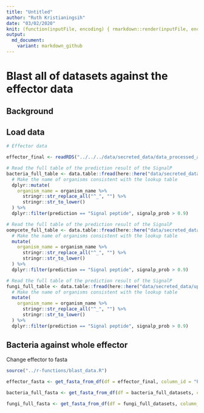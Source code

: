 ```yaml
---
title: "Untitled"
author: "Ruth Kristianingsih"
date: "03/02/2020"
knit: (function(inputFile, encoding) { rmarkdown::render(inputFile, encoding = encoding, output_dir = here::here("reports", stringr::str_remove(getwd(), here::here("scripts/r-scripts/")))) })
output:
  md_document:
    variant: markdown_github
---
```



# Blast all of datasets against the effector data

## Background

## Load data

```r
# Effector data

effector_final <- readRDS("../../../data/secreted_data/data_processed_after_signalp/effector_final_after_blast.RDS")
```

```r
# Read the full table of the prediction result of the SignalP
bacteria_full_table <- data.table::fread(here::here("data/secreted_data/updated_signalp_results", "bacteria_full_table.csv")) %>%
  # Make the name of organisms consistent with the lookup table
  dplyr::mutate(
    organism_name = organism_name %>%
      stringr::str_replace_all("^_", "") %>%
      stringr::str_to_lower()
  ) %>%
  dplyr::filter(prediction == "Signal peptide", signalp_prob > 0.9)
```

```r
# Read the full table of the prediction result of the SignalP
oomycete_full_table <- data.table::fread(here::here("data/secreted_data/updated_signalp_results", "protists_full_table.csv")) %>%
  # Make the name of organisms consistent with the lookup table
  mutate(
    organism_name = organism_name %>%
      stringr::str_replace_all("^_", "") %>%
      stringr::str_to_lower()
  ) %>%
  dplyr::filter(prediction == "Signal peptide", signalp_prob > 0.9)
```

```r
# Read the full table of the prediction result of the SignalP
fungi_full_table <- data.table::fread(here::here("data/secreted_data/updated_signalp_results", "fungi_full_table.csv")) %>%
  # Make the name of organisms consistent with the lookup table
  mutate(
    organism_name = organism_name %>%
      stringr::str_replace_all("^_", "") %>%
      stringr::str_to_lower()
  ) %>%
  dplyr::filter(prediction == "Signal peptide", signalp_prob > 0.9)
```

## Bacteria against whole effector 

Change effector to fasta

```r
source("../r-functions/blast_data.R")
```


```r
effector_fasta <- get_fasta_from_df(df = effector_final, column_id = "ProteinID", column_seq = "Sequence", fasta_name = "effector",dir_path = "../../../data/secreted_data/blast_effector_vs_signalp_results_initial_blast")
```


```r
bacteria_full_fasta <- get_fasta_from_df(df = bacteria_full_datasets, column_id = ID, column_seq = "sequence", fasta_name = "bacteria",dir_path = "../../../data/secreted_data/blast_effector_vs_signalp_results_initial_blast")
```

```r
fungi_full_fasta <- get_fasta_from_df(df = fungi_full_datasets, column_id = ID, column_seq = "sequence", fasta_name = "fungi",dir_path = "../../../data/secreted_data/blast_effector_vs_signalp_results_initial_blast")
```

